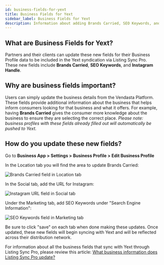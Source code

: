 ```yaml
---
id: business-fields-for-yext
title: Business Fields for Yext
sidebar_label: Business Fields for Yext
description: Information about adding Brands Carried, SEO Keywords, and Instagram Handle for syndication via Listing Sync Pro
---
```


## What are Business Fields for Yext?

Partners and their clients can update these new fields for their Business Profile data to be included in the Yext syndication via Listing Sync Pro. These new fields include **Brands Carried**, **SEO Keywords**, and **Instagram Handle**.  

## Why are business fields important?

Users can simply update the business details from the Vendasta Platform. These fields provide additional information about the business that helps inform consumers looking for that business and what it offers. For example, having **Brands Carried** gives the consumer more knowledge about the business to ensure they are selecting the correct place. *Please note: business profiles with these fields already filled out will automatically be pushed to Yext.* 

## How do you update these new fields?

Go to **Business App > Settings > Business Profile > Edit Business Profile**

In the Location tab you will find the area to update Brands Carried:

![Brands Carried field in Location tab](./img/brands-carried-field.jpg)

In the Social tab, add the URL for Instagram:

![Instagram URL field in Social tab](./img/instagram-url-field.jpg)

Under the Marketing tab, add SEO Keywords under "Search Engine Information":

![SEO Keywords field in Marketing tab](./img/seo-keywords-field.jpg)

Be sure to click "save" on each tab when done making these updates. Once updated, these new fields will begin syncing with Yext and will be reflected across their distribution network.

For information about all the business fields that sync with Yext through Listing Sync Pro, please review this article: [What business information does Listing Sync Pro update?](/vendasta-products/local-seo/listing-sync-pro/what-business-information-does-listing-sync-pro-update)